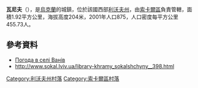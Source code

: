 {{coord|50|22|21|N|24|5|47|E|scale:100000|display=title}}

'''瓦尼夫'''（{{lang-uk|Ванів}}），是[[烏克蘭|烏克蘭]]的城鎮，位於該國西部[[利沃夫州|利沃夫州]]，由[[索卡爾區|索卡爾區]]負責管轄，面積1.92平方公里，海拔高度204米，2001年人口875，人口密度每平方公里455.73人。

==參考資料==
* [http://weather.in.ua/ua/l'vovskaja/2494 Погода в селі Ванів] {{Wayback|url=http://weather.in.ua/ua/l%27vovskaja/2494 |date=20170421205637 }}
* http://www.sokal.lviv.ua/library-khramy_sokalshchyny__398.html {{Wayback|url=http://www.sokal.lviv.ua/library-khramy_sokalshchyny__398.html |date=20201130150510 }}

[[Category:利沃夫州村落|Category:利沃夫州村落]]
[[Category:索卡爾區村落|Category:索卡爾區村落]]


{{Lviv-geo-stub}}